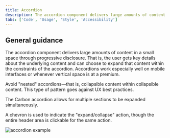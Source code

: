 ```yaml
---
title: Accordion
description: The accordion component delivers large amounts of content in a small space through progressive disclosure. The user gets key details about the underlying content and can choose to expand that content.
tabs: ['Code', 'Usage', 'Style', 'Accessibility']
---
```


## General guidance

The accordion component delivers large amounts of content in a small space through progressive disclosure. That is, the user gets key details about the underlying content and can choose to expand that content within the constraints of the accordion. Accordions work especially well on mobile interfaces or whenever vertical space is at a premium.

Avoid "nested" accordions—that is, collapsible content within collapsible content. This type of pattern goes against UX best practices.

The Carbon accordion allows for multiple sections to be expanded simultaneously.

A chevron is used to indicate the "expand/collapse" action, though the entire header area is clickable for the same action.

<Row>
<Column colLg={8}>

![accordion example](images/accordion-usage-1.png)

</Column>
</Row>
